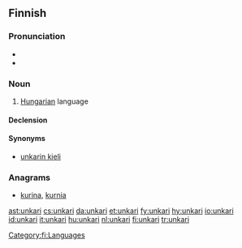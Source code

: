 {{also|Unkari}}
==Finnish==
{{wikipedia|lang=fi|unkarin kieli}}

===Pronunciation===
* {{hyphenation|un|ka|ri}}
* {{IPA|/ˈuŋkɑri/|lang=fi}}

===Noun===
{{fi-noun}}

# [[Hungarian]] language

====Declension====
{{fi-decl-paperi|unkar}}

====Synonyms====
* [[unkarin kieli]]

===Anagrams===
* [[kurina#Finnish|kurina]], [[kurnia#Finnish|kurnia]]

[[Category:fi:Languages]]

[[ast:unkari]]
[[cs:unkari]]
[[da:unkari]]
[[et:unkari]]
[[fy:unkari]]
[[hy:unkari]]
[[io:unkari]]
[[id:unkari]]
[[it:unkari]]
[[hu:unkari]]
[[nl:unkari]]
[[fi:unkari]]
[[tr:unkari]]